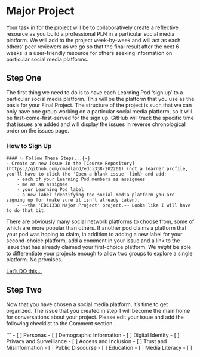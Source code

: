 # Major Project {-}

Your task in for the project will be to collaboratively create a reflective resource as you build a professional PLN in a particular social media platform. We will add to the project week-by-week and will act as each others' peer reviewers as we go so that the final result after the next 6 weeks is a user-friendly resource for others seeking information on particular social media platforms.

## Step One {-}

The first thing we need to do is to have each Learning Pod 'sign up' to a particular social media platform. This will be the platform that you use as the basis for your Final Project. The structure of the project is such that we can only have one group working on a particular social media platform, so it will be first-come-first-served for the sign up. GitHub will track the specific time that issues are added and will display the issues in reverse chronological order on the issues page.

### How to Sign Up {-}


```block
#### ✨ Follow These Steps...{-}
- Create an new issue in the [Course Repository](https://github.com/cmadland/edci338-202201) (not a learner profile, you'll have to click the 'Open a blank issue' link) and add:
    - each of your Learning Pod members as assignees
    - me as an assignee
    - your Learning Pod label
    - a new label identifying the social media platform you are signing up for (make sure it isn't already taken).
    - ~~the 'EDCI338 Major Project' project.~~ Looks like I will have to do that bit.
```

There are obviously many social network platforms to choose from, some of which are more popular than others. If another pod claims a platform that your pod was hoping to claim, in addition to adding a new label for your second-choice platform, add a comment in your issue and a link to the issue that has already claimed your first-choice platform. We *might* be able to differentiate your projects enough to allow two groups to explore a single platform. No promises.

[Let's DO this...](https://media.giphy.com/media/BpGWitbFZflfSUYuZ9/giphy.mp4)

## Step Two {-}

Now that you have chosen a social media platform, it's time to get organized. The issue that you created in step 1 will become the main home for conversations about your project. Please edit your issue and add the following checklist to the Comment section...

```
- [ ] Personas
- [ ] Demographic Information
- [ ] Digital Identity
- [ ] Privacy and Surveillance
- [ ] Access and Inclusion
- [ ] Trust and Misinformation
- [ ] Public Discourse
- [ ] Education 
- [ ] Media Literacy
- [ ] 